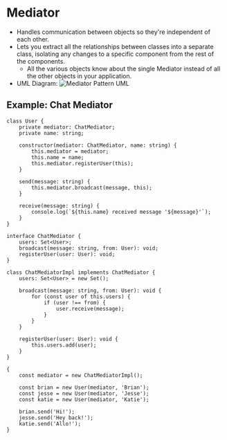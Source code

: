 # Mediator

-   Handles communication between objects so they're independent of each other.
-   Lets you extract all the relationships between classes into a separate class,
    isolating any changes to a specific component from the rest of the components.
    -   All the various objects know about the single Mediator instead of all the other objects in your application.
-   UML Diagram:
    ![Mediator Pattern UML](/mediator-uml.png)

## Example: Chat Mediator

```
class User {
	private mediator: ChatMediator;
	private name: string;

	constructor(mediator: ChatMediator, name: string) {
		this.mediator = mediator;
		this.name = name;
		this.mediator.registerUser(this);
	}

	send(message: string) {
		this.mediator.broadcast(message, this);
	}

	receive(message: string) {
		console.log(`${this.name} received message '${message}'`);
	}
}

interface ChatMediator {
	users: Set<User>;
	broadcast(message: string, from: User): void;
	registerUser(user: User): void;
}

class ChatMediatorImpl implements ChatMediator {
	users: Set<User> = new Set();

	broadcast(message: string, from: User): void {
		for (const user of this.users) {
			if (user !== from) {
				user.receive(message);
			}
		}
	}

	registerUser(user: User): void {
		this.users.add(user);
	}
}

{
	const mediator = new ChatMediatorImpl();

	const brian = new User(mediator, 'Brian');
	const jesse = new User(mediator, 'Jesse');
	const katie = new User(mediator, 'Katie');

	brian.send('Hi!');
	jesse.send('Hey back!');
	katie.send('Allo!');
}
```
